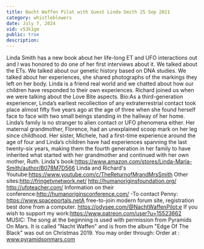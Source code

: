 ```yaml
---
title: Nacht Waffen Pilot with Guest Linda Smith 25 Sep 2021
category: whistleblowers
date: July 7, 2024
vid: v53k1gm
public: true
description:
---
```

Linda Smith has a new book about her life-long ET and UFO interactions out and I was honored to do one of her first interviews about it. We talked about the ETs. We talked about our genetic history based on DNA studies. We talked about her experiences, she shared photographs of the markings they left on her body. Linda is a friend real world and we chatted about how our children have responded to their own experiences. Richard joined us when we were talking about the Love Bite aspects.
Bio:As a third-generation experiencer, Linda’s earliest recollection of any extraterrestrial contact took place almost fifty five years ago at the age of three when she found herself face to face with two small beings standing in the hallway of her home. Linda’s family is no stranger to alien contact or UFO phenomena either. Her maternal grandmother, Florence, had an unexplained scoop mark on her leg since childhood. Her sister, Michele, had a first-time experience around the age of four and Linda’s children have had experiences spanning the last twenty-six years, making them the fourth generation in her family to have inherited what started with her grandmother and continued with her own mother, Ruth.
Linda's book:https://www.amazon.com/stores/Linda-Maria-Smith/author/B078M7D566
Linda and Richard's Youtube:https://www.youtube.com/c/TheReturnofMrandMrsSmith
Other sites:http://fringetvnetwork.net/
http://humanoriginsfoundation.org/
http://ufoteacher.com/
Information on their conference:http://humanoriginsconference.com/ -To contact Penny:
https://www.spaceportals.net​​​​A free-to-join modern forum site, registration best done from a computer.
https://odysee.com/@NachtWaffenPilot:e
If you wish to support my work:https://www.patreon.com/user?u=15523662
MUSIC:
The song at the beginning is used with permission from Pyramids On Mars.
It is called "Nacht Waffen" and is from the album "Edge Of The Black" was out on Christmas 2019.
You may order through:
Order at : www.pyramidsonmars.com
